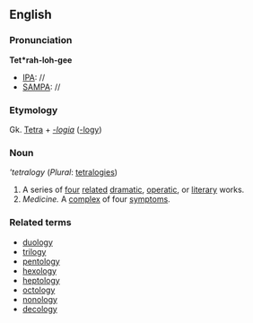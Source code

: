 ==English==
===Pronunciation===

'''Tet*rah-loh-gee'''
*[[IPA]]: //
*[[SAMPA]]: //
===Etymology===

Gk. [[Tetra]] + ''[[-logia]]'' ([[-logy]])
=== Noun ===
'''tetralogy''  (''Plural'': [[tetralogies]])

#A series of [[four]] [[related]] [[dramatic]], [[operatic]], or [[literary]] works. 
#''Medicine.'' A [[complex]] of four [[symptoms]]. 

===Related terms===
*[[duology]]
*[[trilogy]]
*[[pentology]]
*[[hexology]]
*[[heptology]]
*[[octology]]
*[[nonology]]
*[[decology]]
